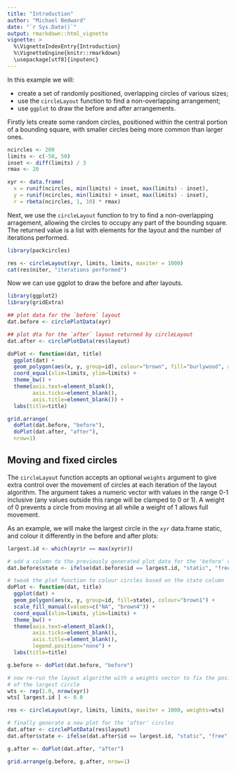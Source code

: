 ```yaml
---
title: "Introduction"
author: "Michael Bedward"
date: "`r Sys.Date()`"
output: rmarkdown::html_vignette
vignette: >
  %\VignetteIndexEntry{Introduction}
  %\VignetteEngine{knitr::rmarkdown}
  \usepackage[utf8]{inputenc}
---
```


In this example we will:

* create a set of randomly positioned, overlapping circles of various sizes;
* use the `circleLayout` function to find a non-overlapping arrangement;
* use `ggplot` to draw the before and after arrangements.

Firstly lets create some random circles, positioned within the central portion
of a bounding square, with smaller circles being more common than larger ones.

```r

ncircles <- 200
limits <- c(-50, 50)
inset <- diff(limits) / 3
rmax <- 20

xyr <- data.frame(
  x = runif(ncircles, min(limits) + inset, max(limits) - inset),
  y = runif(ncircles, min(limits) + inset, max(limits) - inset),
  r = rbeta(ncircles, 1, 10) * rmax)
```

Next, we use the `circleLayout` function to try to find a non-overlapping
arragement, allowing the circles to occupy any part of the bounding square.
The returned value is a list with elements for the layout and the number
of iterations performed.

```r
library(packcircles)

res <- circleLayout(xyr, limits, limits, maxiter = 1000)
cat(res$niter, "iterations performed")
```

Now we can use ggplot to draw the before and after layouts.

```r
library(ggplot2)
library(gridExtra)

## plot data for the `before` layout
dat.before <- circlePlotData(xyr)

## plot dta for the `after` layout returned by circleLayout
dat.after <- circlePlotData(res$layout)

doPlot <- function(dat, title)
  ggplot(dat) + 
  geom_polygon(aes(x, y, group=id), colour="brown", fill="burlywood", alpha=0.3) +
  coord_equal(xlim=limits, ylim=limits) +
  theme_bw() +
  theme(axis.text=element_blank(),
        axis.ticks=element_blank(),
        axis.title=element_blank()) +
  labs(title=title)

grid.arrange(
  doPlot(dat.before, "before"),
  doPlot(dat.after, "after"),
  nrow=1)
```

## Moving and fixed circles

The `circleLayout` function accepts an optional `weights` argument to give extra control over the movement of circles at each iteration of the layout algorithm. The argument takes a numeric vector with values in the range 0-1 inclusive (any values outside this range will be clamped to 0 or 1). A weight of 0 prevents a circle from moving at all while a weight of 1 allows full movement.

As an example, we will make the largest circle in the `xyr` data.frame static, and colour it differently in the before and after plots:

```r
largest.id <- which(xyr$r == max(xyr$r))

# add a column to the previously generated plot data for the 'before' circles
dat.before$state <- ifelse(dat.before$id == largest.id, "static", "free")

# tweak the plot function to colour circles based on the state column
doPlot <- function(dat, title)
  ggplot(dat) + 
  geom_polygon(aes(x, y, group=id, fill=state), colour="brown1") +
  scale_fill_manual(values=c("NA", "brown4")) +
  coord_equal(xlim=limits, ylim=limits) +
  theme_bw() +
  theme(axis.text=element_blank(),
        axis.ticks=element_blank(),
        axis.title=element_blank(),
        legend.position="none") +
  labs(title=title)

g.before <- doPlot(dat.before, "before")

# now re-run the layout algorithm with a weights vector to fix the position
# of the largest circle
wts <- rep(1.0, nrow(xyr))
wts[ largest.id ] <- 0.0

res <- circleLayout(xyr, limits, limits, maxiter = 1000, weights=wts)

# finally generate a new plot for the 'after' circles
dat.after <- circlePlotData(res$layout)
dat.after$state <- ifelse(dat.after$id == largest.id, "static", "free")

g.after <- doPlot(dat.after, "after")

grid.arrange(g.before, g.after, nrow=1)

```

